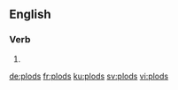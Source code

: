 ==English==

===Verb===
{{head|en}}

# {{en-third-person singular of|plod}}

[[de:plods]]
[[fr:plods]]
[[ku:plods]]
[[sv:plods]]
[[vi:plods]]